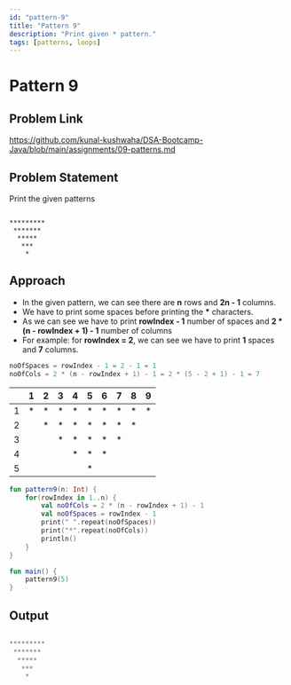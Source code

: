 ```yaml
---
id: "pattern-9"
title: "Pattern 9"
description: "Print given * pattern."
tags: [patterns, loops]
---
```




# Pattern 9

## Problem Link

https://github.com/kunal-kushwaha/DSA-Bootcamp-Java/blob/main/assignments/09-patterns.md

## Problem Statement

Print the given patterns

```text

*********
 *******
  *****
   ***
    *

```
## Approach

- In the given pattern, we can see there are **n** rows and **2n - 1** columns.
- We have to print some spaces before printing the **\*** characters.
- As we can see we have to print **rowIndex - 1** number of spaces and **2 * (n - rowIndex + 1) - 1** number of columns 
- For example: for **rowIndex = 2**, we can see we have to print **1** spaces and **7** columns. 
```kt
noOfSpaces = rowIndex - 1 = 2 - 1 = 1
noOfCols = 2 * (n - rowIndex + 1) - 1 = 2 * (5 - 2 + 1) - 1 = 7
```

<TableWrapper rows="5" cols="2n - 1 = 9">

|   	| 1 	| 2 	| 3 	| 4 	| 5 	| 6 	| 7 	| 8 	| 9 	|
|:-:	|:-:	|:-:	|:-:	|:-:	|:-:	|:-:	|:-:	|:-:	|:-:	|
| 1 	| * 	| * 	| * 	| * 	| * 	| * 	| * 	| * 	| * 	|
| 2 	|   	| * 	| * 	| * 	| * 	| * 	| * 	| * 	|   	|
| 3 	|   	|   	| * 	| * 	| * 	| * 	| * 	|   	|   	|
| 4 	|   	|   	|   	| * 	| * 	| * 	|   	|   	|   	|
| 5 	|   	|   	|   	|   	| * 	|   	|   	|   	|   	|

</TableWrapper>

<Tabs>
<TabItem value="kotlin" label="Kotlin">
<SolutionAuthor name="@msvhora"/>

```kt
fun pattern9(n: Int) {
    for(rowIndex in 1..n) {
		val noOfCols = 2 * (n - rowIndex + 1) - 1
        val noOfSpaces = rowIndex - 1
        print(" ".repeat(noOfSpaces))
        print("*".repeat(noOfCols))
        println()
    }
}

fun main() {	
    pattern9(5)
}
```
</TabItem>
</Tabs>

## Output

```kt

*********
 *******
  *****
   ***
    *

```